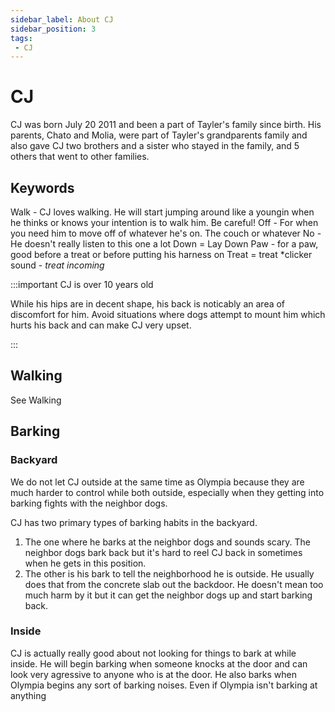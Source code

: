 ```yaml
---
sidebar_label: About CJ
sidebar_position: 3
tags:
 - CJ
---
```


# CJ

CJ was born July 20 2011 and been a part of Tayler's family since birth. His parents, Chato and Molia, were part of Tayler's grandparents family and also gave CJ two brothers and a sister who stayed in the family, and 5 others that went to other families.

## Keywords
Walk - CJ loves walking. He will start jumping around like a youngin when he thinks or knows your intention is to walk him. Be careful!
Off - For when you need him to move off of whatever he's on. The couch or whatever
No - He doesn't really listen to this one a lot
Down = Lay Down
Paw - for a paw, good before a treat or before putting his harness on
Treat = treat
*clicker sound - _treat incoming_


:::important CJ is over 10 years old

While his hips are in decent shape, his back is noticably an area of discomfort for him. Avoid situations where dogs attempt to mount him which hurts his back and can make CJ very upset.

:::

## Walking
See Walking



## Barking

### Backyard
We do not let CJ outside at the same time as Olympia because they are much harder to control while both outside, especially when they getting into barking fights with the neighbor dogs.

CJ has two primary types of barking habits in the backyard. 
1. The one where he barks at the neighbor dogs and sounds scary. The neighbor dogs bark back but it's hard to reel CJ back in sometimes when he gets in this position.
2. The other is his bark to tell the neighborhood he is outside. He usually does that from the concrete slab out the backdoor. He doesn't mean too much harm by it but it can get the neighbor dogs up and start barking back.

### Inside
CJ is actually really good about not looking for things to bark at while inside. He will begin barking when someone knocks at the door and can look very agressive to anyone who is at the door. He also barks when Olympia begins any sort of barking noises. Even if Olympia isn't barking at anything